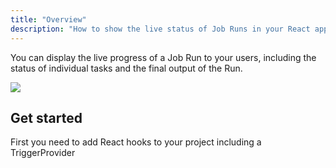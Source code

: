 ```yaml
---
title: "Overview"
description: "How to show the live status of Job Runs in your React app"
---
```


You can display the live progress of a Job Run to your users, including the status of individual tasks and the final output of the Run.

<Frame caption='This updates live as the Job progresses, until we show the "Posted to Slack" output'>
  <img src="/images/react-hooks.png" />
</Frame>

<Snippet file="react-hook-types.mdx" />

## Get started

<CardGroup cols={1}>
  <Card title="Setup React hooks" icon="wrench" href="/documentation/guides/react-hooks-setup">
    First you need to add React hooks to your project including a TriggerProvider
  </Card>
</CardGroup>
<Snippet file="react-hook-cards.mdx" />
